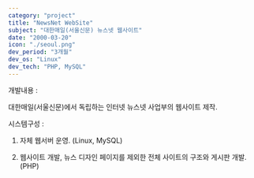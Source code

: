 ```yaml
---
category: "project"
title: "NewsNet WebSite"
subject: "대한매일(서울신문) 뉴스넷 웹사이트"
date: "2000-03-20"
icon: "./seoul.png"
dev_period: "3개월"
dev_os: "Linux"
dev_tech: "PHP, MySQL"
---
```


개발내용 :

대한매일(서울신문)에서 독립하는 인터넷 뉴스넷 사업부의 웹사이트 제작.

시스템구성 :

1. 자체 웹서버 운영.
   (Linux, MySQL)

2. 웹사이트 개발, 뉴스 디자인 페이지를 제외한 전체 사이트의 구조와 게시판 개발.
   (PHP)

